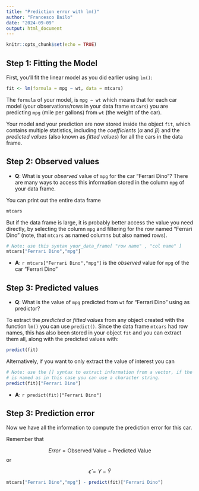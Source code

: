 ```yaml
---
title: "Prediction error with lm()"
author: "Francesco Bailo"
date: "2024-09-09"
output: html_document
---
```


```r
knitr::opts_chunk$set(echo = TRUE)
```

## Step 1: Fitting the Model

First, you'll fit the linear model as you did earlier using `lm()`:

```r
fit <- lm(formula = mpg ~ wt, data = mtcars)
```

The `formula` of your model, is `mpg ~ wt` which means that for each car model (your observations/rows in your data frame `mtcars`) you are predicting `mpg` (mile per gallons) from `wt` (the weight of the car). 

Your model and your prediction are now stored inside the object `fit`, which contains multiple statistics, including the *coefficients* ($\alpha$ and $\beta$) and the *predicted values* (also known as *fitted values*) for all the cars in the data frame.

## Step 2: Observed values

- **Q**: What is your *observed* value of `mpg` for the car "Ferrari Dino"? There are many ways to access this information stored in the column `mpg` of your data frame.

You can print out the entire data frame 

```r
mtcars 
```

But if the data frame is large, it is probably better access the value you need directly, by selecting the column `mpg` and filtering for the row named "Ferrari Dino" (note, that `mtcars` as named columns but also named rows).

```r
# Note: use this syntax your_data_frame[ "row name" , "col name" ]
mtcars["Ferrari Dino","mpg"]
```

- **A**: `r mtcars["Ferrari Dino","mpg"]` is the *observed* value for `mpg` of the car "Ferrari Dino"

## Step 3: Predicted values

- **Q**: What is the value of `mpg` predicted from `wt` for "Ferrari Dino" using as predictor?

To extract the *predicted* or *fitted values* from any object created with the function `lm()` you can use `predict()`. Since the data frame `mtcars` had row names, this has also been stored in your object `fit` and you can extract them all, along with the predicted values with:

```r
predict(fit)
```
Alternatively, if you want to only extract the value of interest you can

```r
# Note: use the [] syntax to extract information from a vector, if the vector 
# is named as in this case you can use a character string.
predict(fit)["Ferrari Dino"]
```

- **A**: `r predict(fit)["Ferrari Dino"]` 

## Step 3: Prediction error

Now we have all the information to compute the prediction error for this car.

Remember that 

$$Error = \text{Observed Value} - \text{Predicted Value}$$ or 

$$\hat{\epsilon} = Y - \hat{Y}$$

```r
mtcars["Ferrari Dino","mpg"] - predict(fit)["Ferrari Dino"]
```




